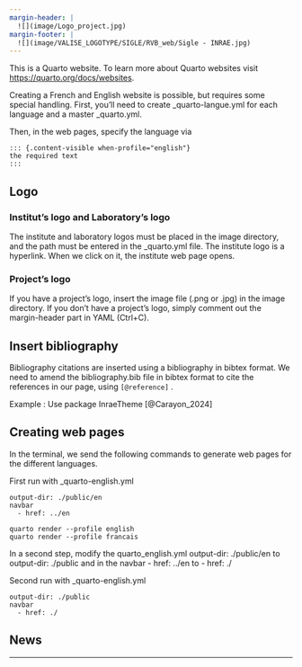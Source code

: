 ```yaml
---
margin-header: |
  ![](image/Logo_project.jpg)
margin-footer: |
  ![](image/VALISE_LOGOTYPE/SIGLE/RVB_web/Sigle - INRAE.jpg)
---
```



This is a Quarto website.
To learn more about Quarto websites visit <https://quarto.org/docs/websites>.

Creating a French and English website is possible, but requires some special handling. First, you'll need to create _quarto-langue.yml for each language and a master _quarto.yml.

Then, in the web pages, specify the language via 

```
::: {.content-visible when-profile="english"}
the required text
:::
```
## Logo 

### Institut's logo and Laboratory's logo

The institute and laboratory logos must be placed in the image directory, and the path must be entered in the _quarto.yml file.
The institute logo is a hyperlink. When we click on it, the institute web page opens.

### Project's logo

If you have a project's logo, insert the image file (.png or .jpg) in the image directory. If you don't have a project's logo, simply comment out the margin-header part in YAML (Ctrl+C).

## Insert bibliography

Bibliography citations are inserted using a bibliography in bibtex format. We need to amend the bibliography.bib file in bibtex format to cite the references in our page, using ```[@reference]``` .

Example :
Use package InraeTheme [@Carayon_2024]

## Creating web pages

In the terminal, we send the following commands to generate web pages for the different languages.

First run with _quarto-english.yml
```
output-dir: ./public/en
navbar
  - href: ../en
```

```
quarto render --profile english
quarto render --profile francais
```
In a second step, modify the quarto_english.yml output-dir: ./public/en to output-dir: ./public and in the navbar - href: ../en to - href: ./

Second run with _quarto-english.yml
```
output-dir: ./public
navbar
  - href: ./
```

## News


---


